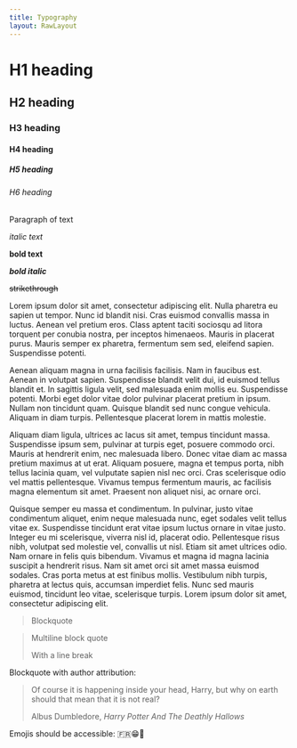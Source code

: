 ```yaml
---
title: Typography
layout: RawLayout
---
```


# H1 heading

## H2 heading

### H3 heading

#### H4 heading

##### H5 heading

###### H6 heading

Paragraph of text

_italic text_

**bold text**

_**bold italic**_

~~strikethrough~~

Lorem ipsum dolor sit amet, consectetur adipiscing elit. Nulla pharetra eu sapien ut tempor. Nunc id blandit nisi. Cras euismod convallis massa in luctus. Aenean vel pretium eros. Class aptent taciti sociosqu ad litora torquent per conubia nostra, per inceptos himenaeos. Mauris in placerat purus. Mauris semper ex pharetra, fermentum sem sed, eleifend sapien. Suspendisse potenti.

Aenean aliquam magna in urna facilisis facilisis. Nam in faucibus est. Aenean in volutpat sapien. Suspendisse blandit velit dui, id euismod tellus blandit et. In sagittis ligula velit, sed malesuada enim mollis eu. Suspendisse potenti. Morbi eget dolor vitae dolor pulvinar placerat pretium in ipsum. Nullam non tincidunt quam. Quisque blandit sed nunc congue vehicula. Aliquam in diam turpis. Pellentesque placerat lorem in mattis molestie.

Aliquam diam ligula, ultrices ac lacus sit amet, tempus tincidunt massa. Suspendisse ipsum sem, pulvinar at turpis eget, posuere commodo orci. Mauris at hendrerit enim, nec malesuada libero. Donec vitae diam ac massa pretium maximus at ut erat. Aliquam posuere, magna et tempus porta, nibh tellus lacinia quam, vel vulputate sapien nisl nec orci. Cras scelerisque odio vel mattis pellentesque. Vivamus tempus fermentum mauris, ac facilisis magna elementum sit amet. Praesent non aliquet nisi, ac ornare orci.

Quisque semper eu massa et condimentum. In pulvinar, justo vitae condimentum aliquet, enim neque malesuada nunc, eget sodales velit tellus vitae ex. Suspendisse tincidunt erat vitae ipsum luctus ornare in vitae justo. Integer eu mi scelerisque, viverra nisl id, placerat odio. Pellentesque risus nibh, volutpat sed molestie vel, convallis ut nisl. Etiam sit amet ultrices odio. Nam ornare in felis quis bibendum. Vivamus et magna id magna lacinia suscipit a hendrerit risus. Nam sit amet orci sit amet massa euismod sodales. Cras porta metus at est finibus mollis. Vestibulum nibh turpis, pharetra at lectus quis, accumsan imperdiet felis. Nunc sed mauris euismod, tincidunt leo vitae, scelerisque turpis. Lorem ipsum dolor sit amet, consectetur adipiscing elit.

> Blockquote

> Multiline block quote
>
> With a line break

Blockquote with author attribution:

> Of course it is happening inside your head, Harry, but why on earth should that mean that it is not real?
>
> <author>
>   Albus Dumbledore, <em>Harry Potter And The Deathly Hallows</em>
> </author>

Emojis should be accessible: 🇫🇷😁🎉
